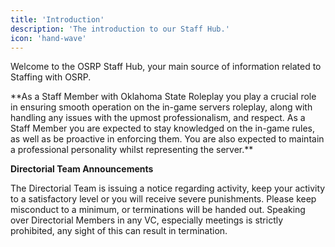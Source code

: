 ```yaml
---
title: 'Introduction'
description: 'The introduction to our Staff Hub.'
icon: 'hand-wave'
---
```


Welcome to the OSRP Staff Hub, your main source of information related to Staffing with OSRP.
<Frame type="glass">
**As a Staff Member with Oklahoma State Roleplay you play a crucial role in ensuring smooth operation on the in-game servers roleplay, along with handling any issues with the upmost professionalism, and respect. As a Staff Member you are expected to stay knowledged on the in-game rules, as well as be proactive in enforcing them. You are also expected to maintain a professional personality whilst representing the server.**
</Frame>

<Info>**Directorial Team Announcements**</Info>

<CardGroup cols={2}>
  <Card title="Activity" icon="square-1">
    The Directorial Team is issuing a notice regarding activity, keep your activity to a satisfactory level or you will receive severe punishments.
  </Card>
  <Card title="Misconduct" icon="square-2">
    Please keep misconduct to a minimum, or terminations will be handed out.
  </Card>
  <Card title="Speaking over Directorial" icon="square-3">
    Speaking over Directorial Members in any VC, especially meetings is strictly prohibited, any sight of this can result in termination.
  </Card>
</CardGroup>

